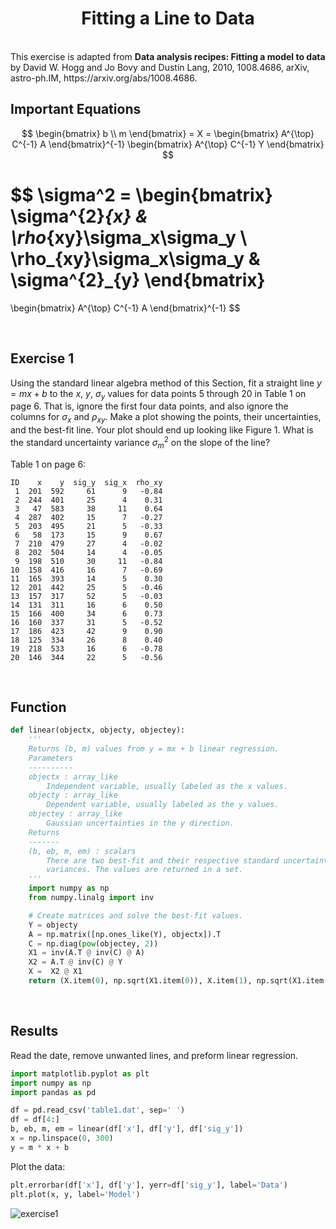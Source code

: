 

<h1 align="center">
  Fitting a Line to Data
</h1>
<br/>
<Alert variant={'info'}>
    This exercise is adapted from <strong>Data analysis recipes: Fitting a model to data</strong> by David W. Hogg and Jo Bovy and Dustin Lang, 2010, 1008.4686, arXiv, astro-ph.IM, https://arxiv.org/abs/1008.4686.
</Alert>

<br/>

## Important Equations

$$
\begin{bmatrix}
   b \\
   m
\end{bmatrix}
= X =
\begin{bmatrix}
    A^{\top} C^{-1} A
\end{bmatrix}^{-1}
\begin{bmatrix}
    A^{\top} C^{-1} Y
\end{bmatrix}
$$

$$
\sigma^2 = 
\begin{bmatrix}
    \sigma^{2}_{x} & \rho_{xy}\sigma_x\sigma_y \\
    \rho_{xy}\sigma_x\sigma_y & \sigma^{2}_{y}
\end{bmatrix}
=
\begin{bmatrix}
    A^{\top} C^{-1} A
\end{bmatrix}^{-1}
$$

<br/>

## Exercise 1

Using the standard linear algebra method of this Section, fit a straight line $y = mx + b$ to the $x$, $y$, $\sigma_y$ values for data points 5 through 20 in Table 1 on page 6. That is, ignore the first four data points, and also ignore the columns for $\sigma_x$ and $\rho_{xy}$. Make a plot showing the points, their uncertainties, and the best-fit line. Your plot should end up looking like Figure 1. What is the standard uncertainty variance $\sigma^2_m$ on the slope of the line?

Table 1 on page 6:
```
ID    x    y  sig_y  sig_x  rho_xy
 1  201  592     61      9   -0.84
 2  244  401     25      4    0.31
 3   47  583     38     11    0.64
 4  287  402     15      7   -0.27
 5  203  495     21      5   -0.33
 6   58  173     15      9    0.67
 7  210  479     27      4   -0.02
 8  202  504     14      4   -0.05
 9  198  510     30     11   -0.84
10  158  416     16      7   -0.69
11  165  393     14      5    0.30
12  201  442     25      5   -0.46
13  157  317     52      5   -0.03
14  131  311     16      6    0.50
15  166  400     34      6    0.73
16  160  337     31      5   -0.52
17  186  423     42      9    0.90
18  125  334     26      8    0.40
19  218  533     16      6   -0.78
20  146  344     22      5   -0.56
```

<br/>

## Function

```python
def linear(objectx, objecty, objectey):
    '''
    Returns (b, m) values from y = mx + b linear regression.
    Parameters
    ----------
    objectx : array_like
        Independent variable, usually labeled as the x values.
    objecty : array_like
        Dependent variable, usually labeled as the y values.
    objectey : array_like
        Gaussian uncertainties in the y direction.
    Returns
    -------
    (b, eb, m, em) : scalars
        There are two best-fit and their respective standard uncertainty
        variances. The values are returned in a set.
    '''
    import numpy as np
    from numpy.linalg import inv

    # Create matrices and solve the best-fit values.
    Y = objecty
    A = np.matrix([np.ones_like(Y), objectx]).T
    C = np.diag(pow(objectey, 2))
    X1 = inv(A.T @ inv(C) @ A)
    X2 = A.T @ inv(C) @ Y
    X =  X2 @ X1
    return (X.item(0), np.sqrt(X1.item(0)), X.item(1), np.sqrt(X1.item(3)))
```

<br/>

## Results

Read the date, remove unwanted lines, and preform linear regression.
```python
import matplotlib.pyplot as plt
import numpy as np
import pandas as pd

df = pd.read_csv('table1.dat', sep=' ')
df = df[4:]
b, eb, m, em = linear(df['x'], df['y'], df['sig_y'])
x = np.linspace(0, 300)
y = m * x + b
```

Plot the data:
```python
plt.errorbar(df['x'], df['y'], yerr=df['sig_y'], label='Data')
plt.plot(x, y, label='Model')
```

![exercise1](../../images/exercise1.png)
